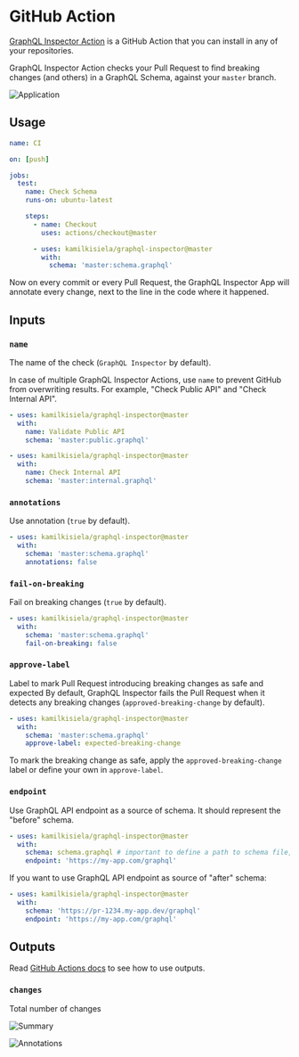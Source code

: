 # GitHub Action

[GraphQL Inspector Action](https://github.com/marketplace/actions/graphql-inspector) is a GitHub Action that you can install in any of your repositories.

GraphQL Inspector Action checks your Pull Request to find breaking changes (and others) in a GraphQL Schema, against your `master` branch.

![Application](../../../../public/assets/img/github/app-action.jpg)

## Usage

```yaml
name: CI

on: [push]

jobs:
  test:
    name: Check Schema
    runs-on: ubuntu-latest

    steps:
      - name: Checkout
        uses: actions/checkout@master

      - uses: kamilkisiela/graphql-inspector@master
        with:
          schema: 'master:schema.graphql'
```

Now on every commit or every Pull Request, the GraphQL Inspector App will annotate every change, next to the line in the code where it happened.

## Inputs

### `name`

The name of the check (`GraphQL Inspector` by default).

In case of multiple GraphQL Inspector Actions, use `name` to prevent GitHub from overwriting results. For example, "Check Public API" and "Check Internal API".

```yaml
- uses: kamilkisiela/graphql-inspector@master
  with:
    name: Validate Public API
    schema: 'master:public.graphql'

- uses: kamilkisiela/graphql-inspector@master
  with:
    name: Check Internal API
    schema: 'master:internal.graphql'
```

### `annotations`

Use annotation (`true` by default).

```yaml
- uses: kamilkisiela/graphql-inspector@master
  with:
    schema: 'master:schema.graphql'
    annotations: false
```

### `fail-on-breaking`

Fail on breaking changes (`true` by default).

```yaml
- uses: kamilkisiela/graphql-inspector@master
  with:
    schema: 'master:schema.graphql'
    fail-on-breaking: false
```

### `approve-label`

Label to mark Pull Request introducing breaking changes as safe and expected
By default, GraphQL Inspector fails the Pull Request when it detects any breaking changes (`approved-breaking-change` by default).

```yaml
- uses: kamilkisiela/graphql-inspector@master
  with:
    schema: 'master:schema.graphql'
    approve-label: expected-breaking-change
```

To mark the breaking change as safe, apply the `approved-breaking-change` label or define your own in `approve-label`.

### `endpoint`

Use GraphQL API endpoint as a source of schema. It should represent the "before" schema.

```yaml
- uses: kamilkisiela/graphql-inspector@master
  with:
    schema: schema.graphql # important to define a path to schema file, without a branch
    endpoint: 'https://my-app.com/graphql'
```

If you want to use GraphQL API endpoint as source of "after" schema:

```yaml
- uses: kamilkisiela/graphql-inspector@master
  with:
    schema: 'https://pr-1234.my-app.dev/graphql'
    endpoint: 'https://my-app.com/graphql'
```

## Outputs

Read [GitHub Actions docs](https://help.github.com/en/actions/reference/workflow-syntax-for-github-actions#jobsjobs_idoutputs) to see how to use outputs.

### `changes`

Total number of changes

![Summary](../../../../public/assets/img/github/summary.jpg)

![Annotations](../../../../public/assets/img/cli/github.jpg)
